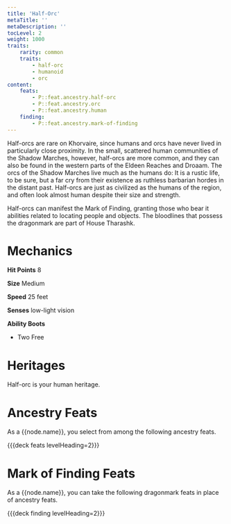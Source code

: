 ```yaml
---
title: 'Half-Orc'
metaTitle: ''
metaDescription: ''
tocLevel: 2
weight: 1000
traits:
    rarity: common
    traits:
        - half-orc
        - humanoid
        - orc
content:
    feats:
        - P::feat.ancestry.half-orc
        - P::feat.ancestry.orc
        - P::feat.ancestry.human
    finding:
        - P::feat.ancestry.mark-of-finding
---
```


Half-orcs are rare on Khorvaire, since humans and orcs have never lived in particularly close proximity. In the small, scattered human communities of the Shadow Marches, however, half-orcs are more common, and they can also be found in the western parts of the Eldeen Reaches and Droaam. The orcs of the Shadow Marches live much as the humans do: It is a rustic life, to be sure, but a far cry from their existence as ruthless barbarian hordes in the distant past. Half-orcs are just as civilized as the humans of the region, and often look almost human despite their size and strength.

Half-orcs can manifest the Mark of Finding, granting those who bear it abilities related to locating people and objects. The bloodlines that possess the dragonmark are part of House Tharashk.

# Mechanics

**Hit Points** 8

**Size** Medium

**Speed** 25 feet

**Senses** low-light vision

**Ability Boots**

-   Two Free

# Heritages

Half-orc is your human heritage.

# Ancestry Feats

As a {{node.name}}, you select from among the following ancestry feats.

{{{deck feats levelHeading=2}}}

# Mark of Finding Feats

As a {{node.name}}, you can take the following dragonmark feats in place of ancestry feats.

{{{deck finding levelHeading=2}}}